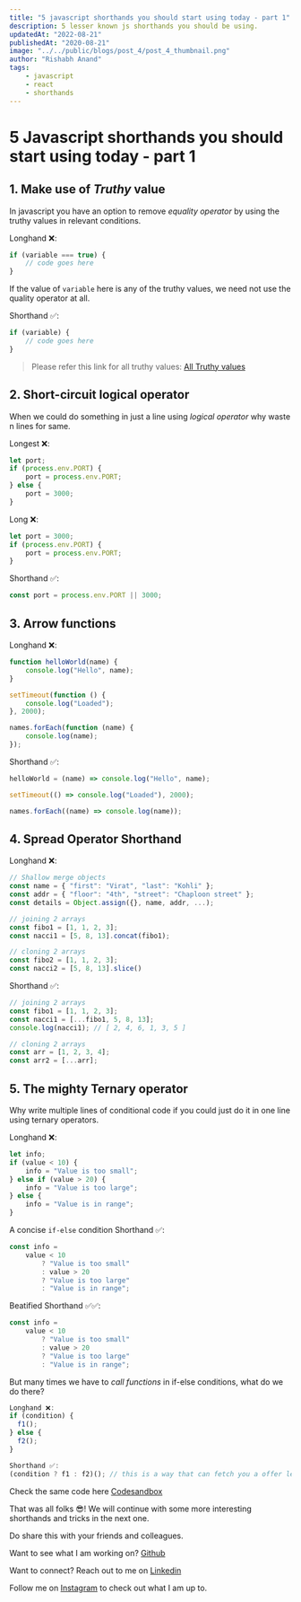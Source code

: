 ```yaml
---
title: "5 javascript shorthands you should start using today - part 1"
description: 5 lesser known js shorthands you should be using.
updatedAt: "2022-08-21"
publishedAt: "2020-08-21"
image: "../../public/blogs/post_4/post_4_thumbnail.png"
author: "Rishabh Anand"
tags:
    - javascript
    - react
    - shorthands
---
```


# 5 Javascript shorthands you should start using today - part 1

## 1. Make use of _Truthy_ value

In javascript you have an option to remove _equality operator_ by using the truthy values in relevant conditions.

Longhand ❌:

```js
if (variable === true) {
    // code goes here
}
```

If the value of `variable` here is any of the truthy values, we need not use the quality operator at all.

Shorthand ✅:

```js
if (variable) {
    // code goes here
}
```

> Please refer this link for all truthy values: [All Truthy values](https://developer.mozilla.org/en-US/docs/Glossary/Truthy)

## 2. Short-circuit logical operator

When we could do something in just a line using _logical operator_ why waste n lines for same.

Longest ❌:

```js
let port;
if (process.env.PORT) {
    port = process.env.PORT;
} else {
    port = 3000;
}
```

Long ❌:

```js
let port = 3000;
if (process.env.PORT) {
    port = process.env.PORT;
}
```

Shorthand ✅:

```js
const port = process.env.PORT || 3000;
```

## 3. Arrow functions

Longhand ❌:

```js
function helloWorld(name) {
    console.log("Hello", name);
}

setTimeout(function () {
    console.log("Loaded");
}, 2000);

names.forEach(function (name) {
    console.log(name);
});
```

Shorthand ✅:

```js
helloWorld = (name) => console.log("Hello", name);

setTimeout(() => console.log("Loaded"), 2000);

names.forEach((name) => console.log(name));
```

## 4. Spread Operator Shorthand

Longhand ❌:

```js
// Shallow merge objects
const name = { "first": "Virat", "last": "Kohli" };
const addr = { "floor": "4th", "street": "Chaploon street" };
const details = Object.assign({}, name, addr, ...);

// joining 2 arrays
const fibo1 = [1, 1, 2, 3];
const nacci1 = [5, 8, 13].concat(fibo1);

// cloning 2 arrays
const fibo2 = [1, 1, 2, 3];
const nacci2 = [5, 8, 13].slice()
```

Shorthand ✅:

```js
// joining 2 arrays
const fibo1 = [1, 1, 2, 3];
const nacci1 = [...fibo1, 5, 8, 13];
console.log(nacci1); // [ 2, 4, 6, 1, 3, 5 ]

// cloning 2 arrays
const arr = [1, 2, 3, 4];
const arr2 = [...arr];
```

## 5. The mighty Ternary operator

Why write multiple lines of conditional code if you could just do it in one line using ternary operators.

Longhand ❌:

```js
let info;
if (value < 10) {
    info = "Value is too small";
} else if (value > 20) {
    info = "Value is too large";
} else {
    info = "Value is in range";
}
```

A concise `if-else` condition
Shorthand ✅:

```js
const info =
    value < 10
        ? "Value is too small"
        : value > 20
        ? "Value is too large"
        : "Value is in range";
```

Beatified Shorthand ✅✅:

```js
const info =
    value < 10
        ? "Value is too small"
        : value > 20
        ? "Value is too large"
        : "Value is in range";
```

But many times we have to _call functions_ in if-else conditions, what do we do there?

```js
Longhand ❌:
if (condition) {
  f1();
} else {
  f2();
}
```

```js
Shorthand ✅:
(condition ? f1 : f2)(); // this is a way that can fetch you a offer letter in an interview.
```

Check the same code here [Codesandbox]()

That was all folks 😎! We will continue with some more interesting shorthands and tricks in the next one.

Do share this with your friends and colleagues.

Want to see what I am working on? [Github](https://github.com/ranand16)

Want to connect? Reach out to me on [Linkedin](https://www.linkedin.com/in/rishabh-anand-web-dev/)

Follow me on [Instagram](https://www.instagram.com/indian_soya_bean/) to check out what I am up to.
